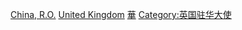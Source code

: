 [[Category:英國駐外大使|China, R.O.]]
[[Category:駐中華民國大使|United Kingdom]]
[[Category:英國駐中華民國外交人員|華]]
[[Category:英国驻华大使|Category:英国驻华大使]]